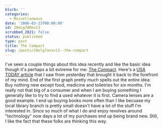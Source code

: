 ```yaml
---
blurb: ''
categories:
  - Miscellaneous
date: '2006-03-23T00:00:00'
id: 20eLg7ANxvI3
scrubbed_2021: false
status: published
type: post
title: The Compact
slug: /posts/20elg7anxvi3--the-compact
---
```


I've seen a couple things about this idea recently and like the
basic idea though it's perhaps a bit extreme for me:
[The Compact](http://groups.yahoo.com/group/thecompact/). Here's a
[USA TODAY article](http://www.usatoday.com/news/nation/2006-03-22-simple-life_x.htm)
that I saw from yesterday that brought it back to the forefront of
my mind. End of the first graph pretty much spells out the entire
idea: Buy nothing new except food, medicine and toiletries for six
months. I'm really not that big of a consumer and when I am buying
something I generally like to try to find a used whatever it is
first. Camera lenses are a good example. I end up buying books more
often than I like becuase my local library branch is pretty small
doesn't have a lot of the stuff I'm interested in. Since so much of
what I do and enjoy revolves around "technology" now days a lot of
my purchases end up being brand new. Still, I like the fact that
these folks are thinking this way.
